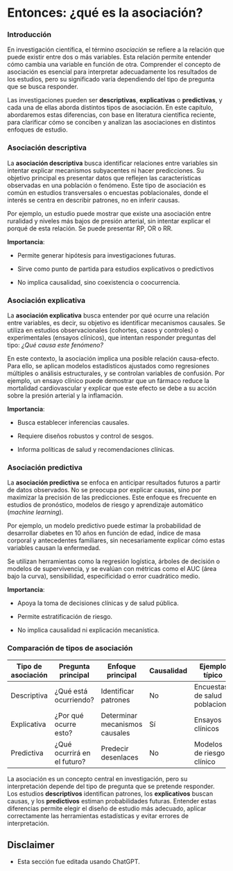 # Entonces: ¿qué es la asociación?

### Introducción

En investigación científica, el término *asociación* se refiere a la relación que puede existir entre dos o más variables. Esta relación permite entender cómo cambia una variable en función de otra. Comprender el concepto de asociación es esencial para interpretar adecuadamente los resultados de los estudios, pero su significado varía dependiendo del tipo de pregunta que se busca responder.

Las investigaciones pueden ser **descriptivas**, **explicativas** o **predictivas**, y cada una de ellas aborda distintos tipos de asociación. En este capítulo, abordaremos estas diferencias, con base en literatura científica reciente, para clarificar cómo se conciben y analizan las asociaciones en distintos enfoques de estudio.

### Asociación descriptiva

La **asociación descriptiva** busca identificar relaciones entre variables sin intentar explicar mecanismos subyacentes ni hacer predicciones. Su objetivo principal es presentar datos que reflejen las características observadas en una población o fenómeno. Este tipo de asociación es común en estudios transversales o encuestas poblacionales, donde el interés se centra en describir patrones, no en inferir causas.

Por ejemplo, un estudio puede mostrar que existe una asociación entre ruralidad y niveles más bajos de presión arterial, sin intentar explicar el porqué de esta relación. Se puede presentar RP, OR o RR.

**Importancia**:

-   Permite generar hipótesis para investigaciones futuras.

-   Sirve como punto de partida para estudios explicativos o predictivos

-   No implica causalidad, sino coexistencia o coocurrencia.

### Asociación explicativa

La **asociación explicativa** busca entender por qué ocurre una relación entre variables, es decir, su objetivo es identificar mecanismos causales. Se utiliza en estudios observacionales (cohortes, casos y controles) o experimentales (ensayos clínicos), que intentan responder preguntas del tipo: *¿Qué causa este fenómeno?*

En este contexto, la asociación implica una posible relación causa-efecto. Para ello, se aplican modelos estadísticos ajustados como regresiones múltiples o análisis estructurales, y se controlan variables de confusión. Por ejemplo, un ensayo clínico puede demostrar que un fármaco reduce la mortalidad cardiovascular y explicar que este efecto se debe a su acción sobre la presión arterial y la inflamación.

**Importancia**:

-   Busca establecer inferencias causales.

-   Requiere diseños robustos y control de sesgos.

-   Informa políticas de salud y recomendaciones clínicas.

### Asociación predictiva

La **asociación predictiva** se enfoca en anticipar resultados futuros a partir de datos observados. No se preocupa por explicar causas, sino por maximizar la precisión de las predicciones. Este enfoque es frecuente en estudios de pronóstico, modelos de riesgo y aprendizaje automático (*machine learning*).

Por ejemplo, un modelo predictivo puede estimar la probabilidad de desarrollar diabetes en 10 años en función de edad, índice de masa corporal y antecedentes familiares, sin necesariamente explicar cómo estas variables causan la enfermedad.

Se utilizan herramientas como la regresión logística, árboles de decisión o modelos de supervivencia, y se evalúan con métricas como el AUC (área bajo la curva), sensibilidad, especificidad o error cuadrático medio.

**Importancia**:

-   Apoya la toma de decisiones clínicas y de salud pública.

-   Permite estratificación de riesgo.

-   No implica causalidad ni explicación mecanística.

### Comparación de tipos de asociación

| Tipo de asociación | Pregunta principal          | Enfoque principal              | Causalidad | Ejemplo típico                 |
|--------------------|-----------------------------|--------------------------------|------------|--------------------------------|
| Descriptiva        | ¿Qué está ocurriendo?       | Identificar patrones           | No         | Encuestas de salud poblacional |
| Explicativa        | ¿Por qué ocurre esto?       | Determinar mecanismos causales | Sí         | Ensayos clínicos               |
| Predictiva         | ¿Qué ocurrirá en el futuro? | Predecir desenlaces            | No         | Modelos de riesgo clínico      |

La asociación es un concepto central en investigación, pero su interpretación depende del tipo de pregunta que se pretende responder. Los estudios **descriptivos** identifican patrones, los **explicativos** buscan causas, y los **predictivos** estiman probabilidades futuras. Entender estas diferencias permite elegir el diseño de estudio más adecuado, aplicar correctamente las herramientas estadísticas y evitar errores de interpretación.

## Disclaimer

-   Esta sección fue editada usando ChatGPT.
